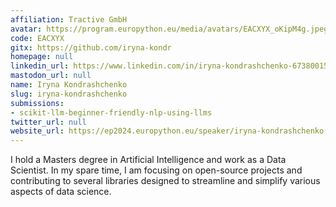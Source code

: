 ```yaml
---
affiliation: Tractive GmbH
avatar: https://program.europython.eu/media/avatars/EACXYX_oKipM4g.jpeg
code: EACXYX
gitx: https://github.com/iryna-kondr
homepage: null
linkedin_url: https://www.linkedin.com/in/iryna-kondrashchenko-673800155/
mastodon_url: null
name: Iryna Kondrashchenko
slug: iryna-kondrashchenko
submissions:
- scikit-llm-beginner-friendly-nlp-using-llms
twitter_url: null
website_url: https://ep2024.europython.eu/speaker/iryna-kondrashchenko
---
```


I hold a Masters degree in Artificial Intelligence and work as a Data Scientist. In my spare time, I am focusing on open-source projects and contributing to several libraries designed to streamline and simplify various aspects of data science.
